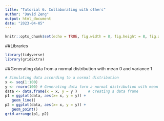 ```yaml
---
title: "Tutorial 6. Collaborating with others"
author: "David Zeng"
output: html_document
date: "2023-04-05"
---
```


```r
knitr::opts_chunk$set(echo = TRUE, fig.width = 8, fig.height = 8, fig.alig = "center")
```

##Libraries
```r
library(tidyverse)
library(gridExtra)
```

##Generating data from a normal distribution with mean 0 and variance 1
```r
# Simulating data according to a normal distribution
x <- seq(1:100)
y <- rnorm(100) # Generating data form a normal distribution with mean 0 and variance 1
data <- data.frame(x = x, y = y )     # Creating a data frame
p1 = ggplot(data, aes(x= x, y = y)) +
   geom_line()
p2 = ggplot(data, aes(x= x, y = y)) +
   geom_point()
grid.arrange(p1, p2)
```

